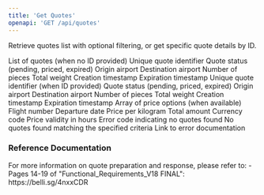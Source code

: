 ```yaml
---
title: 'Get Quotes'
openapi: 'GET /api/quotes'
---
```


Retrieve quotes list with optional filtering, or get specific quote details by ID.



<ParamField status="200" type="object">
  <ParamField name="quotes" type="array">
    List of quotes (when no ID provided)
    <ParamField name="quoteId" type="string">
      Unique quote identifier
    </ParamField>
    <ParamField name="status" type="string">
      Quote status (pending, priced, expired)
    </ParamField>
    <ParamField name="origin" type="string">
      Origin airport
    </ParamField>
    <ParamField name="destination" type="string">
      Destination airport
    </ParamField>
    <ParamField name="pieces" type="integer">
      Number of pieces
    </ParamField>
    <ParamField name="weight" type="number">
      Total weight
    </ParamField>
    <ParamField name="createdAt" type="string" format="date-time">
      Creation timestamp
    </ParamField>
    <ParamField name="expiresAt" type="string" format="date-time">
      Expiration timestamp
    </ParamField>
  </ParamField>
  <ParamField name="quoteId" type="string">
    Unique quote identifier (when ID provided)
  </ParamField>
  <ParamField name="status" type="string">
    Quote status (pending, priced, expired)
  </ParamField>
  <ParamField name="origin" type="string">
    Origin airport
  </ParamField>
  <ParamField name="destination" type="string">
    Destination airport
  </ParamField>
  <ParamField name="pieces" type="integer">
    Number of pieces
  </ParamField>
  <ParamField name="weight" type="number">
    Total weight
  </ParamField>
  <ParamField name="createdAt" type="string" format="date-time">
    Creation timestamp
  </ParamField>
  <ParamField name="expiresAt" type="string" format="date-time">
    Expiration timestamp
  </ParamField>
  <ParamField name="priceOptions" type="array">
    Array of price options (when available)
    <ParamField name="flightNumber" type="string">
      Flight number
    </ParamField>
    <ParamField name="departureDate" type="string" format="date">
      Departure date
    </ParamField>
    <ParamField name="pricePerKg" type="number">
      Price per kilogram
    </ParamField>
    <ParamField name="totalAmount" type="number">
      Total amount
    </ParamField>
    <ParamField name="currency" type="string">
      Currency code
    </ParamField>
    <ParamField name="validityHours" type="integer">
      Price validity in hours
    </ParamField>
  </ParamField>
</ParamField>


<ParamField status="404" type="NotFoundErrorResponse">
  <ParamField name="error" type="string">
    Error code indicating no quotes found
  </ParamField>
  <ParamField name="errorDescription" type="string">
    No quotes found matching the specified criteria
  </ParamField>
  <ParamField name="errorUri" type="string">
    Link to error documentation
  </ParamField>
</ParamField>

### Reference Documentation

<Info>
For more information on quote preparation and response, please refer to:
- Pages 14-19 of "Functional_Requirements_V18 FINAL": https://belli.sg/4nxxCDR
</Info>